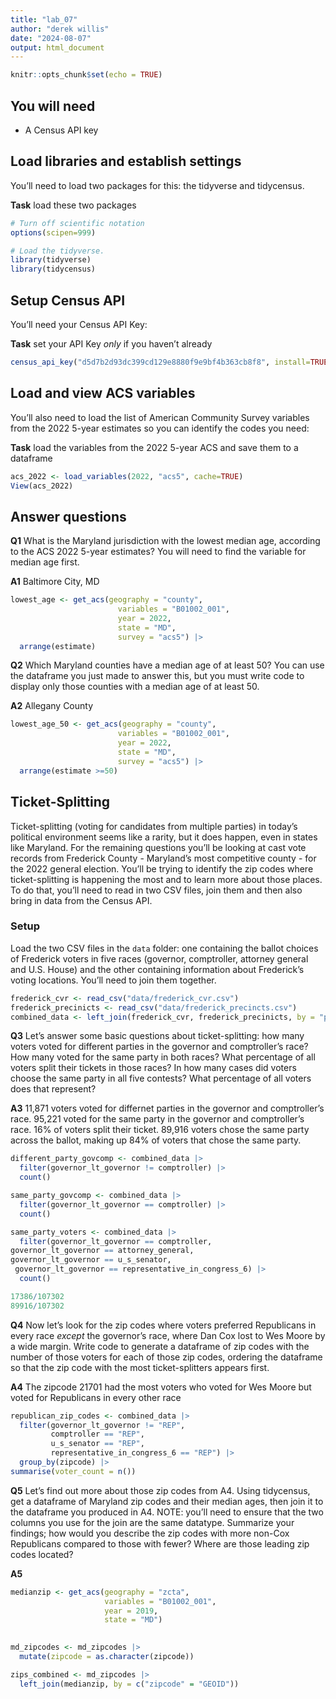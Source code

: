 ```yaml
---
title: "lab_07"
author: "derek willis"
date: "2024-08-07"
output: html_document
---
```


```r
knitr::opts_chunk$set(echo = TRUE)
```

## You will need

-   A Census API key

## Load libraries and establish settings

You'll need to load two packages for this: the tidyverse and tidycensus.

**Task** load these two packages

```r
# Turn off scientific notation
options(scipen=999)

# Load the tidyverse.
library(tidyverse)
library(tidycensus)
```

## Setup Census API

You'll need your Census API Key:

**Task** set your API Key *only* if you haven't already

```r
census_api_key("d5d7b2d93dc399cd129e8880f9e9bf4b363cb8f8", install=TRUE, overwrite=TRUE)
```

## Load and view ACS variables

You'll also need to load the list of American Community Survey variables from the 2022 5-year estimates so you can identify the codes you need:

**Task** load the variables from the 2022 5-year ACS and save them to a dataframe

```r
acs_2022 <- load_variables(2022, "acs5", cache=TRUE)
View(acs_2022)
```

## Answer questions

**Q1** What is the Maryland jurisdiction with the lowest median age, according to the ACS 2022 5-year estimates? You will need to find the variable for median age first.

**A1** Baltimore City, MD

```r
lowest_age <- get_acs(geography = "county",
                        variables = "B01002_001",
                        year = 2022,
                        state = "MD",
                        survey = "acs5") |>
  arrange(estimate)
```

**Q2** Which Maryland counties have a median age of at least 50? You can use the dataframe you just made to answer this, but you must write code to display only those counties with a median age of at least 50.

**A2** Allegany County

```r
lowest_age_50 <- get_acs(geography = "county",
                        variables = "B01002_001",
                        year = 2022,
                        state = "MD",
                        survey = "acs5") |>
  arrange(estimate >=50)
```

## Ticket-Splitting

Ticket-splitting (voting for candidates from multiple parties) in today's political environment seems like a rarity, but it does happen, even in states like Maryland. For the remaining questions you'll be looking at cast vote records from Frederick County - Maryland's most competitive county - for the 2022 general election. You'll be trying to identify the zip codes where ticket-splitting is happening the most and to learn more about those places. To do that, you'll need to read in two CSV files, join them and then also bring in data from the Census API.

### Setup

Load the two CSV files in the `data` folder: one containing the ballot choices of Frederick voters in five races (governor, comptroller, attorney general and U.S. House) and the other containing information about Frederick's voting locations. You'll need to join them together.

```r
frederick_cvr <- read_csv("data/frederick_cvr.csv")
frederick_precinicts <- read_csv("data/frederick_precincts.csv")
combined_data <- left_join(frederick_cvr, frederick_precinicts, by = "precinct")
```

**Q3** Let's answer some basic questions about ticket-splitting: how many voters voted for different parties in the governor and comptroller's race? How many voted for the same party in both races? What percentage of all voters split their tickets in those races? In how many cases did voters choose the same party in all five contests? What percentage of all voters does that represent?

**A3** 11,871 voters voted for differnet parties in the governor and comptroller's race. 95,221 voted for the same party in the governor and comptroller's race. 16% of voters split their ticket. 89,916 voters chose the same party across the ballot, making up 84% of voters that chose the same party.

```r
different_party_govcomp <- combined_data |>
  filter(governor_lt_governor != comptroller) |>
  count()
```

```r
same_party_govcomp <- combined_data |>
  filter(governor_lt_governor == comptroller) |>
  count()
```

```r
same_party_voters <- combined_data |>
  filter(governor_lt_governor == comptroller,
governor_lt_governor == attorney_general,
governor_lt_governor == u_s_senator,
 governor_lt_governor == representative_in_congress_6) |>
  count()
```

```r
17386/107302
89916/107302
```

**Q4** Now let's look for the zip codes where voters preferred Republicans in every race *except* the governor's race, where Dan Cox lost to Wes Moore by a wide margin. Write code to generate a dataframe of zip codes with the number of those voters for each of those zip codes, ordering the dataframe so that the zip code with the most ticket-splitters appears first.

**A4** The zipcode 21701 had the most voters who voted for Wes Moore but voted for Republicans in every other race

```r
republican_zip_codes <- combined_data |>
  filter(governor_lt_governor != "REP",
         comptroller == "REP",
         u_s_senator == "REP",
         representative_in_congress_6 == "REP") |>
  group_by(zipcode) |>
summarise(voter_count = n())
```

**Q5** Let's find out more about those zip codes from A4. Using tidycensus, get a dataframe of Maryland zip codes and their median ages, then join it to the dataframe you produced in A4. NOTE: you'll need to ensure that the two columns you use for the join are the same datatype. Summarize your findings; how would you describe the zip codes with more non-Cox Republicans compared to those with fewer? Where are those leading zip codes located?

**A5**

```r
medianzip <- get_acs(geography = "zcta",
                     variables = "B01002_001",
                     year = 2019,
                     state = "MD")
              
```
```r
md_zipcodes <- md_zipcodes |>
  mutate(zipcode = as.character(zipcode))
```

```r
zips_combined <- md_zipcodes |>
  left_join(medianzip, by = c("zipcode" = "GEOID"))
```